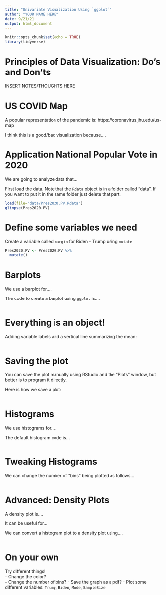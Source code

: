```yaml
---
title: "Univariate Visualization Using `ggplot`"
author: "YOUR NAME HERE"
date: 9/21/21
output: html_document
---
```


```r
knitr::opts_chunk$set(echo = TRUE)
library(tidyverse)
```

#     Principles of Data Visualization: Do's and Don'ts

INSERT NOTES/THOUGHTS HERE

#     US COVID Map

A popular representation of the pandemic is: https://coronavirus.jhu.edu/us-map

I think this is a good/bad visualization because....

#   Application National Popular Vote in 2020

We are going to analyze data that...

First load the data.  Note that the `Rdata` object is in a folder called "data".  If you want to put it in the same folder just delete that part.

```r
load(file="data/Pres2020.PV.Rdata")
glimpse(Pres2020.PV)
```

#   Define some variables we need

Create a variable called `margin` for Biden - Trump using `mutate`

```r
Pres2020.PV <- Pres2020.PV %>%
  mutate()
```

#   Barplots

We use a barplot for....

The code to create a barplot using `ggplot` is....

```r

```

# Everything is an object!

Adding variable labels and a vertical line summarizing the mean:

```r

```

# Saving the plot

You can save the plot manually using RStudio and the "Plots" window, but better is to program it directly.

Here is how we save a plot:

```r

```


#   Histograms

We use histograms for....

The default histogram code is...

```r
```

#   Tweaking Histograms

We can change the number of "bins" being plotted as follows... 

```r
```

#     Advanced: Density Plots

A density plot is....

It can be useful for...

We can convert a histogram plot to a density plot using....

```r
```


#   On your own

Try different things!  
- Change the color?  
- Change the number of bins?
- Save the graph as a pdf?
- Plot some different variables: `Trump`, `Biden`, `Mode`, `SampleSize`



